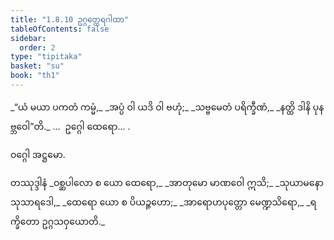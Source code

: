 ```yaml
---
title: "1.8.10 ဥဂ္ဂတ္ထေရဂါထာ"
tableOfContents: false
sidebar:
  order: 2
type: "tipitaka"
basket: "su"
book: "th1"
---
```



<DynamicBreadcrumb />

<Division number="80" book="th1">

<Paragraph number="179" type="verses" book="th1">
_“ယံ မယာ ပကတံ ကမ္မံ,_  
_အပ္ပံ ဝါ ယဒိ ဝါ ဗဟုံ;_  
_သဗ္ဗမေတံ ပရိက္ခီဏံ,_  
_နတ္ထိ ဒါနိ ပုနဗ္ဘဝေါ”တိ._  


</Paragraph>
</Division>

<Paragraph number="180" type="center" book="th1">
…  ဥဂ္ဂေါ ထေရော… .

  
ဝဂ္ဂေါ အဋ္ဌမော.



</Paragraph>

<Paragraph number="181" type="center" book="th1">
တဿုဒ္ဒါနံ


</Paragraph>

<Paragraph number="182" type="verses" book="th1">
_ဝစ္ဆပါလော စ ယော ထေရော,_  
_အာတုမော မာဏဝေါ ဣသိ;_  
_သုယာမနော သုသာရဒေါ,_  
_ထေရော ယော စ ပိယဉ္ဇဟော;_  
_အာရောဟပုတ္တော မေဏ္ဍသိရော,_  
_ရက္ခိတော ဥဂ္ဂသဝှယောတိ._
</Paragraph>